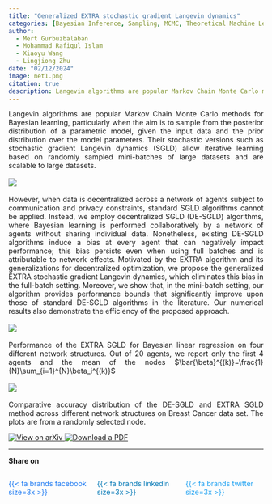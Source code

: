 ```yaml
---
title: "Generalized EXTRA stochastic gradient Langevin dynamics" 
categories: [Bayesian Inference, Sampling, MCMC, Theoretical Machine Learning]
author: 
  - Mert Gurbuzbalaban
  - Mohammad Rafiqul Islam 
  - Xiaoyu Wang 
  - Lingjiong Zhu
date: "02/12/2024"
image: net1.png
citation: true
description: Langevin algorithms are popular Markov Chain Monte Carlo methods for Bayesian learning, particularly when the aim is to sample from the posterior distribution of a parametric model, given the input data and the prior distribution over the model parameters.
---  
```

<p style="text-align:justify">
Langevin algorithms are popular Markov Chain Monte Carlo methods for Bayesian learning, particularly when the aim is to sample from the posterior distribution of a parametric model, given the input data and the prior distribution over the model parameters. Their stochastic versions such as stochastic gradient Langevin dynamics (SGLD) allow iterative learning based on randomly sampled mini-batches of large datasets and are scalable to large datasets. <br>
<br>
<img src="net1.png" style="max-width: 100%; height: auto;">
<br>
<br>
However, when data is decentralized across a network of agents subject to communication and privacy constraints, standard SGLD algorithms cannot be applied. Instead, we employ decentralized SGLD (DE-SGLD) algorithms, where Bayesian learning is performed collaboratively by a network of agents without sharing individual data. Nonetheless, existing DE-SGLD algorithms induce a bias at every agent that can negatively impact performance; this bias persists even when using full batches and is attributable to network effects. Motivated by the EXTRA algorithm and its generalizations for decentralized optimization, we propose the generalized EXTRA stochastic gradient Langevin dynamics, which eliminates this bias in the full-batch setting. Moreover, we show that, in the mini-batch setting, our algorithm provides performance bounds that significantly improve upon those of standard DE-SGLD algorithms in the literature. Our numerical results also demonstrate the efficiency of the proposed approach.<br>
<br>
<img src="fig2.png" style="max-width: 100%; height: auto;">
<br>
<br>
Performance of the EXTRA SGLD for Bayesian linear regression on four different network
structures. Out of 20 agents, we report only the first 4 agents and the mean of the nodes $\bar{\beta}^{(k)}=\frac{1}{N}\sum_{i=1}^{N}\beta_i^{(k)}$
<br>
<br>
<img src="fig6.png" style="max-width: 100%; height: auto;">
<br>
<br>
Comparative accuracy distribution of the DE-SGLD and EXTRA SGLD method across
different network structures on Breast Cancer data set. The plots are from a randomly selected
node.
</p>    

```{=html}
<div class="text-center">
    <a class="arxiv-button" href="https://arxiv.org/abs/2412.01993" target="_blank">
        <img src="/_assets/images/arxiv.png" alt="View on arXiv">
    </a>

    <a class="pdf-button" href="/_assets/documents/2412.01993v1.pdf" target="_blank">
        <img src="/_assets/images/pdf1.png" alt="Download a PDF">
    </a>
</div>
```

---

**Share on**

::::{.columns}
:::{.column width="33%"}
<a href="https://www.facebook.com/sharer.php?u=https://mrislambd.github.io/research/extrasgld/" target="_blank" style="color:#1877F2; text-decoration: none;">
 
{{< fa brands facebook size=3x >}}
</a>
 
:::
 
:::{.column width="33%"}
<a href="https://www.linkedin.com/sharing/share-offsite/?url=https://mrislambd.github.io/research/extrasgld/" target="_blank" style="color:#0077B5; text-decoration: none;">
 
{{< fa brands linkedin size=3x >}}
</a>
 
:::
 
:::{.column width="33%"}
<a href="https://www.twitter.com/intent/tweet?url=https://mrislambd.github.io/research/extrasgld/" target="_blank" style="color:#1DA1F2; text-decoration: none;">
 
{{< fa brands twitter size=3x >}}
</a>
 
:::
::::
 
<script src="https://giscus.app/client.js"
        data-repo="mrislambd/mrislambd.github.io" 
        data-repo-id="R_kgDOMV8crA"
        data-category="Announcements"
        data-category-id="DIC_kwDOMV8crM4CjbQW"
        data-mapping="pathname"
        data-strict="0"
        data-reactions-enabled="1"
        data-emit-metadata="0"
        data-input-position="bottom"
        data-theme="light"
        data-lang="en"
        crossorigin="anonymous"
        async>
</script>
 
<div id="fb-root"></div>
<script async defer crossorigin="anonymous"
 src="https://connect.facebook.net/en_US/sdk.js#xfbml=1&version=v20.0"></script>
<div class="fb-comments" data-href="https://mrislambd.github.io/research/extrasgld/" data-width="750" data-numposts="5"></div>
